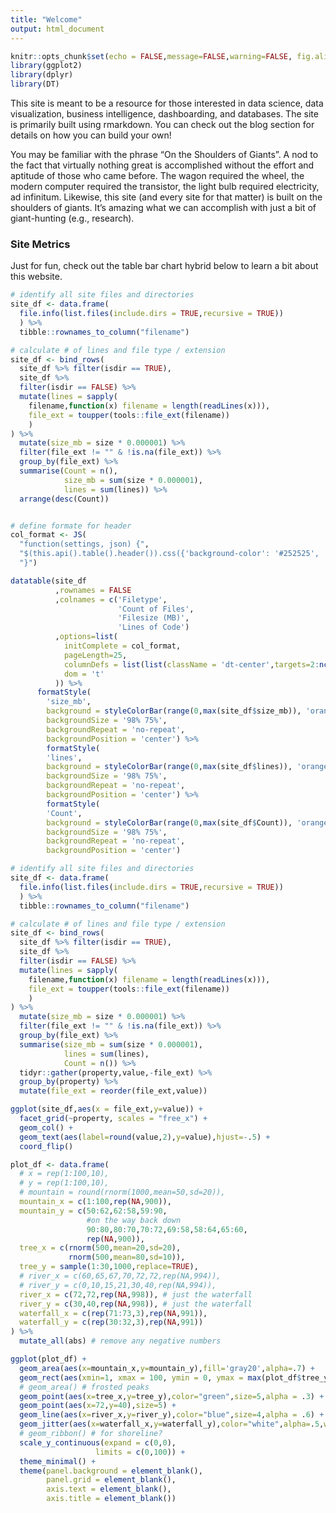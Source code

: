 ```yaml
---
title: "Welcome"
output: html_document
---
```


```r
knitr::opts_chunk$set(echo = FALSE,message=FALSE,warning=FALSE, fig.align='center')
library(ggplot2)
library(dplyr)
library(DT)
```

<link rel="stylesheet" href="https://use.fontawesome.com/releases/v5.5.0/css/all.css" integrity="sha384-B4dIYHKNBt8Bc12p+WXckhzcICo0wtJAoU8YZTY5qE0Id1GSseTk6S+L3BlXeVIU" crossorigin="anonymous">

This site is meant to be a resource for those interested in data science, data visualization, business intelligence, dashboarding, and databases. The site is primarily built using rmarkdown. You can check out the blog section for details on how you can build your own!

You may be familiar with the phrase "On the Shoulders of Giants". A nod to the fact that virtually nothing great is accomplished without the effort and aptitude of those who came before. The wagon required the wheel, the modern computer required the transistor, the light bulb required electricity, ad infinitum. Likewise, this site (and every site for that matter) is built on the shoulders of giants. It's amazing what we can accomplish with just a bit of giant-hunting (e.g., research).


### Site Metrics

Just for fun, check out the table bar chart hybrid below to learn a bit about this website.


```r

# identify all site files and directories
site_df <- data.frame(
  file.info(list.files(include.dirs = TRUE,recursive = TRUE))
  ) %>%
  tibble::rownames_to_column("filename")

# calculate # of lines and file type / extension
site_df <- bind_rows(
  site_df %>% filter(isdir == TRUE),
  site_df %>%
  filter(isdir == FALSE) %>%
  mutate(lines = sapply(
    filename,function(x) filename = length(readLines(x))),
    file_ext = toupper(tools::file_ext(filename))
    )
) %>%
  mutate(size_mb = size * 0.000001) %>%
  filter(file_ext != "" & !is.na(file_ext)) %>%
  group_by(file_ext) %>%
  summarise(Count = n(),
            size_mb = sum(size * 0.000001),
            lines = sum(lines)) %>%
  arrange(desc(Count))


# define formate for header
col_format <- JS(
  "function(settings, json) {",
  "$(this.api().table().header()).css({'background-color': '#252525', 'color': '#FFFFFF'});",
  "}")

datatable(site_df
          ,rownames = FALSE
          ,colnames = c('Filetype',
                        'Count of Files',
                        'Filesize (MB)',
                        'Lines of Code')
          ,options=list(
            initComplete = col_format,
            pageLength=25,
            columnDefs = list(list(className = 'dt-center',targets=2:ncol(site_df)-1)), #center all but first column
            dom = 't'
          )) %>%
      formatStyle(
        'size_mb',
        background = styleColorBar(range(0,max(site_df$size_mb)), 'orange'),
        backgroundSize = '98% 75%',
        backgroundRepeat = 'no-repeat',
        backgroundPosition = 'center') %>%
        formatStyle(
        'lines',
        background = styleColorBar(range(0,max(site_df$lines)), 'orange'),
        backgroundSize = '98% 75%',
        backgroundRepeat = 'no-repeat',
        backgroundPosition = 'center') %>%
        formatStyle(
        'Count',
        background = styleColorBar(range(0,max(site_df$Count)), 'orange'),
        backgroundSize = '98% 75%',
        backgroundRepeat = 'no-repeat',
        backgroundPosition = 'center')

```

```r

# identify all site files and directories
site_df <- data.frame(
  file.info(list.files(include.dirs = TRUE,recursive = TRUE))
  ) %>%
  tibble::rownames_to_column("filename")

# calculate # of lines and file type / extension
site_df <- bind_rows(
  site_df %>% filter(isdir == TRUE),
  site_df %>%
  filter(isdir == FALSE) %>%
  mutate(lines = sapply(
    filename,function(x) filename = length(readLines(x))),
    file_ext = toupper(tools::file_ext(filename))
    )
) %>%
  mutate(size_mb = size * 0.000001) %>%
  filter(file_ext != "" & !is.na(file_ext)) %>%
  group_by(file_ext) %>%
  summarise(size_mb = sum(size * 0.000001),
            lines = sum(lines),
            Count = n()) %>%
  tidyr::gather(property,value,-file_ext) %>%
  group_by(property) %>%
  mutate(file_ext = reorder(file_ext,value))

ggplot(site_df,aes(x = file_ext,y=value)) +
  facet_grid(~property, scales = "free_x") +
  geom_col() +
  geom_text(aes(label=round(value,2),y=value),hjust=-.5) +
  coord_flip()

```


```r
plot_df <- data.frame(
  # x = rep(1:100,10),
  # y = rep(1:100,10),
  # mountain = round(rnorm(1000,mean=50,sd=20)),
  mountain_x = c(1:100,rep(NA,900)),
  mountain_y = c(50:62,62:58,59:90,
                 #on the way back down
                 90:80,80:70,70:72,69:58,58:64,65:60,
                 rep(NA,900)),
  tree_x = c(rnorm(500,mean=20,sd=20),
             rnorm(500,mean=80,sd=10)),
  tree_y = sample(1:30,1000,replace=TRUE),
  # river_x = c(60,65,67,70,72,72,rep(NA,994)),
  # river_y = c(0,10,15,21,30,40,rep(NA,994)),
  river_x = c(72,72,rep(NA,998)), # just the waterfall
  river_y = c(30,40,rep(NA,998)), # just the waterfall
  waterfall_x = c(rep(71:73,3),rep(NA,991)),
  waterfall_y = c(rep(30:32,3),rep(NA,991))
) %>%
  mutate_all(abs) # remove any negative numbers

ggplot(plot_df) +
  geom_area(aes(x=mountain_x,y=mountain_y),fill='gray20',alpha=.7) +
  geom_rect(aes(xmin=1, xmax = 100, ymin = 0, ymax = max(plot_df$tree_y)),fill="#252525") +
  # geom_area() # frosted peaks
  geom_point(aes(x=tree_x,y=tree_y),color="green",size=5,alpha = .3) +
  geom_point(aes(x=72,y=40),size=5) + 
  geom_line(aes(x=river_x,y=river_y),color="blue",size=4,alpha = .6) +
  geom_jitter(aes(x=waterfall_x,y=waterfall_y),color="white",alpha=.5,width = 1,size=3) +
  # geom_ribbon() # for shoreline?
  scale_y_continuous(expand = c(0,0),
                   limits = c(0,100)) +
  theme_minimal() + 
  theme(panel.background = element_blank(),
        panel.grid = element_blank(),
        axis.text = element_blank(),
        axis.title = element_blank())
```

